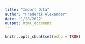 ```yaml
---
title: "Import Data"
author: "Frederik Alexander"
date: "1/28/2022"
output: html_document
---
```


```r
knitr::opts_chunk$set(echo = TRUE)


```
